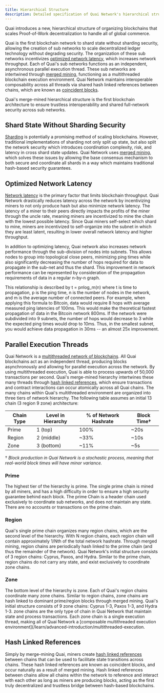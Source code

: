 ```yaml
---
title: Hierarchical Structure
description: Detailed specification of Quai Network's hierarchical structure.
---
```


Quai introduces a new, hierarchical structure of organizing blockchains that scales Proof-of-Work decentralization to handle all of global commerce.

Quai is the first blockchain network to shard state without sharding security, allowing the creation of sub networks to scale decentralized ledger technology without degrading security. The organization of these sub networks incentivizes [optimized network latency](/learn/advanced-introduction/hierarchical-structure/latency), which increases network throughput. Each of Quai's sub networks functions as an independent, asynchronous parallel execution thread. These sub networks are intertwined through [merged mining](/learn/advanced-introduction/merged-mining/overview), functioning as a multithreaded blockchain execution environment. Quai Network maintains interoperable composability across all threads via shared hash linked references between chains, which are known as [coincident blocks](/learn/advanced-introduction/merged-mining/coincident-blocks).

Quai's merge-mined hierarchical structure is the first blockchain architecture to ensure trustless interoperability and shared full-network security across sub networks.

## Shard State Without Sharding Security

[Sharding](/learn/advanced-introduction/hierarchical-structure/sharding) is potentially a promising method of scaling blockchains. However, traditional implementations of sharding not only split up state, but also split the network security which introduces coordination complexity, risk, and latency in cross shard state updates. Quai Network uses [merged mining](/learn/advanced-introduction/merged-mining/overview), which solves these issues by allowing the base consensus mechanism to both secure and coordinate all shards in a way which maintains traditional hash-based security guarantees.

## Optimized Network Latency

[Network latency](/learn/advanced-introduction/hierarchical-structure/latency) is the primary factor that limits blockchain throughput. Quai Network drastically reduces latency across the network by incentivizing miners to not only produce hash but also minimize network latency. The latency of a miner to their peers directly impacts the profits of the miner through the uncle rate, meaning miners are incentivized to mine the chain with the lowest possible latency. Since Quai miners self-select which shard to mine, miners are incentivized to self-organize into the subnet in which they are least latent, resulting in lower overall network latency and higher throughput.

In addition to optimizing latency, Quai network also increases network performance through the sub-division of nodes into subnets. This allows nodes to group into topological close peers, minimizing ping times while also significantly decreasing the number of hops required for data to propagate in the sub-net and thus the shard. This improvement in network performance can be represented by consideration of the propagation requirements of data in a regular n-by-n graph.

This relationship is described by t = p*n*log_m(n) where t is time to propagation, p is the ping time, n is the number of nodes in the network, and m is the average number of connected peers. For example, when applying this formula to Bitcoin, data would require 8 hops with average measured ping latencies of 100ms. This would make the theoretical fastest propagation of data in the Bitcoin network 800ms. If the network were subdivided into 9 subnets, the number of hops would decrease to 3 while the expected ping times would drop to 10ms. Thus, in the smallest subnet, you would achieve data propagation in 30ms -- an almost 25x improvement.

## Parallel Execution Threads

Quai Network is a [multithreaded network of blockchains](/learn/advanced-introduction/multithreaded-execution). All Quai blockchains act as an independent thread, producing blocks asynchronously and allowing for parallel execution across the network. By using multithreaded execution, Quai is able to process upwards of 50,000 transactions per second.
Quai's merge-mined hierarchy intertwines these many threads through [hash linked references](/learn/advanced-introduction/merged-mining/coincident-blocks), which ensure transactions and contract interactions can occur atomically across all Quai chains. The many chains within Quai's multithreaded environment are organized into three tiers of network hierarchy. The following table assumes an initial 13 chain (3 region 9 zone) architecture:

| Chain Type | Level in Hierarchy | % of Network Hashrate | Block Time† |
| ---------- | ------------------ | --------------------- | ----------- |
| Prime      | 1 (top)            | 100%                  | ~20s     |
| Region     | 2 (middle)         | ~33%                  | ~10s       |
| Zone       | 3 (bottom)         | ~11%                  | ~5s        |

† _Block production in Quai Network is a stochastic process, meaning that real-world block times will have minor variance._

### Prime

The highest tier of the hierarchy is prime. The single prime chain is mined by all miners, and has a high difficulty in order to ensure a high security guarantee behind each block. The prime Chain is a header chain used exclusively to coordinate sub networks, and does not maintain any state. There are no accounts or transactions on the prime chain.

### Region

Quai's single prime chain organizes many region chains, which are the second level of the hierarchy. With N region chains, each region chain will contain approximately 1/Nth of the total network hashrate. Through merged mining, region chains are periodically hash linked to the prime chain (and thus the remainder of the network). Quai Network's initial structure consists of 3 region chains: Cyprus, Paxos, and Hydra. Similar to the prime chain, region chains do not carry any state, and exist exclusively to coordinate zone chains.

### Zone

The bottom level of the hierarchy is zone. Each of Quai's region chains coordinate many zone chains. Similar to region chains, zone chains are hash linked to dominant prime/region blocks through merged mining. Quai's initial structure consists of 9 zone chains: Cyprus 1-3, Paxos 1-3, and Hydra 1-3. zone chains are the only type of chain in Quai Network that maintain state and process transactions. Each zone chain is a single execution thread, making all of Quai Network a [composable multithreaded execution environment](/learn/advanced-introduction/multithreaded-execution.

## Hash Linked References

Simply by merge-mining Quai, miners create [hash linked references](/learn/advanced-introduction/merged-mining/coincident-blocks) between chains that can be used to facilitate state transitions across chains. These hash linked references are known as coincident blocks, and occur naturally as a result of merged mining. Hash linked references between chains allow all chains within the network to reference and interact with each other as long as miners are producing blocks, acting as the first truly decentralized and trustless bridge between hash-based blockchains.
